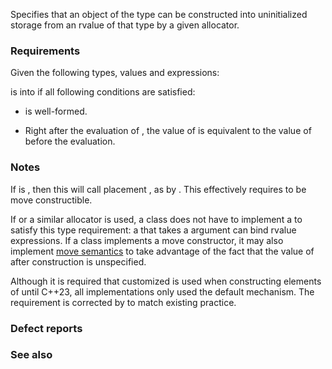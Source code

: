 {{cpp/named req/title|MoveInsertable|notes={{mark since c++11}}}}
{{cpp/named req/navbar}}

Specifies that an object of the type can be constructed into uninitialized storage from an rvalue of that type by a given allocator.

===Requirements===
Given the following types, values and expressions:
{{dsc begin}}
{{dsc hitem|Type|Definition}}
{{dsc|{{tt|T}}|an object type}}
{{dsc|{{tt|A}}|an allocator type}}
{{dsc|{{tt|X}}|a container type satisfying all following conditions:
* {{tt|X::value_type}} is the same as {{tt|T}}.
* {{tt|X::allocator_type}} is the same as {{c/core|std::allocator_traits&lt;A&gt;::rebind_alloc&lt;T&gt;}}.
}}
{{dsc hitem|Value|Definition}}
{{dsc|{{c|m}}|an lvalue of type {{tt|A}}}}
{{dsc|{{c|p}}|a pointer of type {{tt|T*}}}}
{{dsc hitem|Expression|Definition}}
{{dsc|{{c|rv}}|an expression denoting an rvalue of type {{tt|T}}}}
{{dsc|{{c|expr}}|{{c|std::allocator_traits&lt;A&gt;::construct(m, p, rv)}}}}
{{dsc end}}

{{tt|T}} is {{named req/core|MoveInsertable}} into {{tt|X}} if all following conditions are satisfied:
* {{c|expr}} is well-formed.
* Right after the evaluation of {{c|expr}}, the value of {{c|*p}} is equivalent to the value of {{c|rv}} before the evaluation.

===Notes===
If {{tt|A}} is {{c/core|std::allocator&lt;T&gt;}}, then this will call placement {{c/core|new}}, as by {{rev inl|until=c++20|{{c|::new((void*)p) T(rv)}}}}{{rev inl|since=c++20|{{c|std::construct_at(p, rv)}}}}. This effectively requires {{tt|T}} to be move constructible.

If {{c/core|std::allocator&lt;T&gt;}} or a similar allocator is used, a class does not have to implement a {{lt|cpp/language/move constructor}} to satisfy this type requirement: a {{lt|cpp/language/copy constructor}} that takes a {{c/core|const T&amp;}} argument can bind rvalue expressions. If a {{named req/core|MoveInsertable}} class implements a move constructor, it may also implement [[cpp/utility/move|move semantics]] to take advantage of the fact that the value of {{tt|rv}} after construction is unspecified.

Although it is required that customized {{tt|construct}} is used when constructing elements of {{lc|std::basic_string}} until C++23, all implementations only used the default mechanism. The requirement is corrected by {{wg21|P1072R10}} to match existing practice.

===Defect reports===
{{dr list begin}}
{{dr list item|wg=lwg|dr=2177|std=C++11|before=evaluting {{c|expr}} did not have any postcondition|after=added}}
{{dr list end}}

===See also===
{{dsc begin}}
{{dsc|{{named req|CopyInsertable}}}}
{{dsc end}}

{{langlinks|de|es|ja|ru|zh}}
